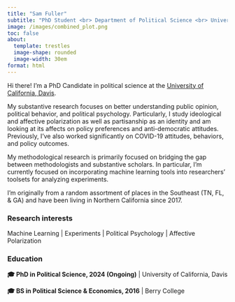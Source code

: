 ```yaml
---
title: "Sam Fuller"
subtitle: "PhD Student <br> Department of Political Science <br> University of California, Davis"
image: /images/combined_plot.png
toc: false
about: 
  template: trestles
  image-shape: rounded
  image-width: 30em
format: html
---
```


Hi there! I'm a PhD Candidate in political science at the [University of California, Davis](http://ps.ucdavis.edu/).

My substantive research focuses on better understanding public opinion, political behavior, and political psychology. Particularly, I study ideological and affective polarization as well as partisanship as an identity and am looking at its affects on policy preferences and anti-democratic attitudes. Previously, I've also worked significantly on COVID-19 attitudes, behaviors, and policy outcomes.

My methodological research is primarily focused on bridging the gap between methodologists and substantive scholars. In particular, I'm currently focused on incorporating machine learning tools into researchers' toolsets for analyzing experiments.

I'm originally from a random assortment of places in the Southeast (TN, FL, & GA) and have been living in Northern California since 2017.

### Research interests

Machine Learning \| Experiments \| Political Psychology \| Affective Polarization

### Education

**🎓 PhD in Political Science, 2024 (Ongoing)** \| University of California, Davis

**🎓 BS in Political Science & Economics, 2016** \| Berry College
